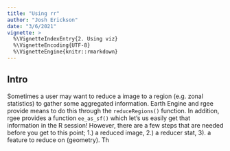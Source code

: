 ```yaml
---
title: "Using rr"
author: "Josh Erickson"
date: "3/6/2021"
vignette: >
  %\VignetteIndexEntry{2. Using viz}
  %\VignetteEncoding{UTF-8}
  %\VignetteEngine{knitr::rmarkdown}
---
```


## Intro

Sometimes a user may want to reduce a image to a region (e.g. zonal statistics) to gather some aggregated information. Earth Engine and rgee provide means to do this through the `reduceRegions()` function. In addition, rgee provides a function `ee_as_sf()` which let's us easily get that information in the R session! However, there are a few steps that are needed before you get to this point; 1.) a reduced image, 2.) a reducer stat, 3). a feature to reduce on (geometry). Th
